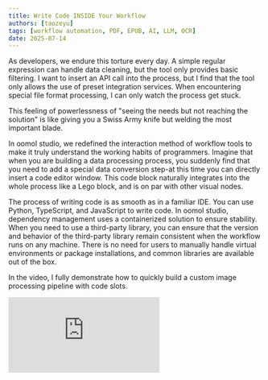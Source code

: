 ```yaml
---
title: Write Code INSIDE Your Workflow
authors: [taozeyu]
tags: [workflow automation, PDF, EPUB, AI, LLM, OCR]
date: 2025-07-14
---
```



As developers, we endure this torture every day. A simple regular expression can handle data cleaning, but the tool only provides basic filtering. I want to insert an API call into the process, but I find that the tool only allows the use of preset integration services. When encountering special file format processing, I can only watch the process get stuck.

This feeling of powerlessness of "seeing the needs but not reaching the solution" is like giving you a Swiss Army knife but welding the most important blade.

In oomol studio, we redefined the interaction method of workflow tools to make it truly understand the working habits of programmers. Imagine that when you are building a data processing process, you suddenly find that you need to add a special data conversion step-at this time you can directly insert a code editor window. This code block naturally integrates into the whole process like a Lego block, and is on par with other visual nodes.

The process of writing code is as smooth as in a familiar IDE. You can use Python, TypeScript, and JavaScript to write code. In oomol studio, dependency management uses a containerized solution to ensure stability. When you need to use a third-party library, you can ensure that the version and behavior of the third-party library remain consistent when the workflow runs on any machine. There is no need for users to manually handle virtual environments or package installations, and common libraries are available out of the box.

In the video, I fully demonstrate how to quickly build a custom image processing pipeline with code slots.

<div style={{
  position: "relative",
  width: 720,
  height: 405,
  marginTop: "12px",
  marginBottom: "72px",
  overflow: "hidden",
}}>
  <iframe
    src="https://www.youtube.com/embed/kFwiMYky9Pg?si=RfSwAv5JeOK5Ygm6" 
    title="YouTube video player" 
    allow="accelerometer; autoplay; clipboard-write; encrypted-media; gyroscope; picture-in-picture; web-share" 
    referrerpolicy="strict-origin-when-cross-origin" 
    style={{
      width: "100%",
      height: "100%",
    }}
    border="0"
    frameborder="no"
    framespacing="0"
    allowfullscreen="true"
  />
</div>
